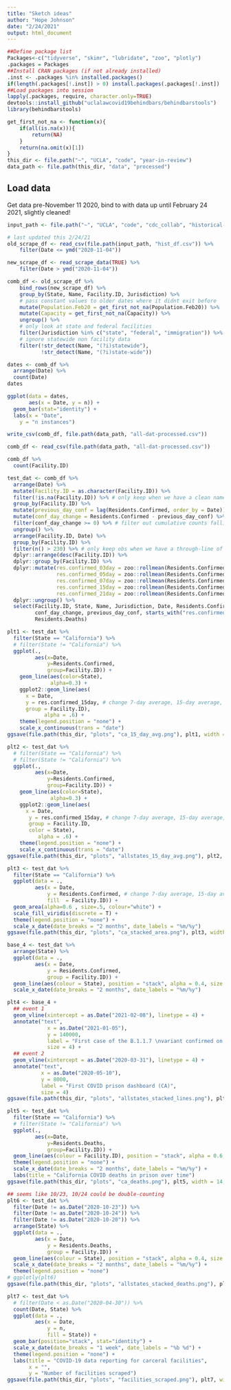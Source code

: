 ```yaml
---
title: "Sketch ideas"
author: "Hope Johnson"
date: "2/24/2021"
output: html_document
---
```


```r
##Define package list
Packages<-c("tidyverse", "skimr", "lubridate", "zoo", "plotly")
.packages = Packages
##Install CRAN packages (if not already installed)
.inst <- .packages %in% installed.packages()
if(length(.packages[!.inst]) > 0) install.packages(.packages[!.inst])
##Load packages into session 
lapply(.packages, require, character.only=TRUE)
devtools::install_github("uclalawcovid19behindbars/behindbarstools")
library(behindbarstools)

get_first_not_na <- function(x){
    if(all(is.na(x))){
        return(NA)
    }
    return(na.omit(x)[1])
}
this_dir <- file.path("~", "UCLA", "code", "year-in-review")
data_path <- file.path(this_dir, "data", "processed")
```

## Load data

Get data pre-November 11 2020, bind to with data up until February 24 2021, slightly cleaned! 

```r
input_path <- file.path("~", "UCLA", "code", "cdc_collab", "historical-aggregate-counts")

# last updated this 2/24/21
old_scrape_df <- read_csv(file.path(input_path, "hist_df.csv")) %>%
    filter(Date <= ymd("2020-11-04"))

new_scrape_df <- read_scrape_data(TRUE) %>%
    filter(Date > ymd("2020-11-04"))

comb_df <- old_scrape_df %>%
    bind_rows(new_scrape_df) %>%
    group_by(State, Name, Facility.ID, Jurisdiction) %>%
    # pass constant values to older dates where it didnt exit before
    mutate(Population.Feb20 = get_first_not_na(Population.Feb20)) %>%
    mutate(Capacity = get_first_not_na(Capacity)) %>%
    ungroup() %>%
    # only look at state and federal facilities
    filter(Jurisdiction %in% c("state", "federal", "immigration")) %>%
    # ignore statewide non facility data
    filter(!str_detect(Name, "(?i)statewide"),
           !str_detect(Name, "(?i)state-wide"))

dates <- comb_df %>%
  arrange(Date) %>%
  count(Date)
dates

ggplot(data = dates, 
       aes(x = Date, y = n)) +
  geom_bar(stat="identity") +
  labs(x = "Date",
    y = "n instances")

write_csv(comb_df, file.path(data_path, "all-dat-processed.csv"))
```

```r
comb_df <- read_csv(file.path(data_path, "all-dat-processed.csv"))

comb_df %>%
  count(Facility.ID)
```

```r
test_dat <- comb_df %>%
  arrange(Date) %>% 
  mutate(Facility.ID = as.character(Facility.ID)) %>%
  filter(!is.na(Facility.ID)) %>% # only keep when we have a clean name
  group_by(Facility.ID) %>%
  mutate(previous_day_conf = lag(Residents.Confirmed, order_by = Date)) %>%
  mutate(conf_day_change = Residents.Confirmed - previous_day_conf) %>%
  filter(conf_day_change >= 0) %>% # filter out cumulative counts falling
  ungroup() %>%
  arrange(Facility.ID, Date) %>%
  group_by(Facility.ID) %>%
  filter(n() > 230) %>% # only keep obs when we have a through-line of historical data
  dplyr::arrange(desc(Facility.ID)) %>% 
  dplyr::group_by(Facility.ID) %>% 
  dplyr::mutate(res.confirmed_03day = zoo::rollmean(Residents.Confirmed, k = 3, fill = "extend"),
                res.confirmed_05day = zoo::rollmean(Residents.Confirmed, k = 5, fill = "extend"),
                res.confirmed_07day = zoo::rollmean(Residents.Confirmed, k = 7, fill = "extend"),
                res.confirmed_15day = zoo::rollmean(Residents.Confirmed, k = 15, fill = "extend"),
                res.confirmed_21day = zoo::rollmean(Residents.Confirmed, k = 21, fill = "extend")) %>% 
  dplyr::ungroup() %>%
  select(Facility.ID, State, Name, Jurisdiction, Date, Residents.Confirmed, 
         conf_day_change, previous_day_conf, starts_with("res.confirmed"),
         Residents.Deaths)

plt1 <- test_dat %>% 
  filter(State == "California") %>%
  # filter(State != "California") %>%
  ggplot(., 
         aes(x=Date, 
             y=Residents.Confirmed, 
             group=Facility.ID)) + 
    geom_line(aes(color=State), 
              alpha=0.3) + 
    ggplot2::geom_line(aes(
      x = Date, 
      y = res.confirmed_15day, # change 7-day average, 15-day average, etc here
      group = Facility.ID),
            alpha = .6) +
    theme(legend.position = "none") + 
    scale_x_continuous(trans = "date") 
ggsave(file.path(this_dir, "plots", "ca_15_day_avg.png"), plt1, width = 14, height = 10)

plt2 <- test_dat %>% 
  # filter(State == "California") %>%
  # filter(State != "California") %>%
  ggplot(., 
         aes(x=Date, 
             y=Residents.Confirmed, 
             group=Facility.ID)) + 
    geom_line(aes(color=State), 
              alpha=0.3) + 
    ggplot2::geom_line(aes(
      x = Date, 
       y = res.confirmed_15day, # change 7-day average, 15-day average, etc here
       group = Facility.ID,
       color = State),
          alpha = .6) +
    theme(legend.position = "none") + 
    scale_x_continuous(trans = "date") 
ggsave(file.path(this_dir, "plots", "allstates_15_day_avg.png"), plt2, width = 14, height = 10)

plt3 <- test_dat %>% 
  filter(State == "California") %>%
  ggplot(data = ., 
         aes(x = Date, 
             y = Residents.Confirmed, # change 7-day average, 15-day average, etc here
             fill  = Facility.ID)) +
  geom_area(alpha=0.6 , size=.5, colour="white") +
  scale_fill_viridis(discrete = T) +
  theme(legend.position = "none") +
  scale_x_date(date_breaks = "2 months", date_labels = "%m/%y")
ggsave(file.path(this_dir, "plots", "ca_stacked_area.png"), plt3, width = 14, height = 10)

base_4 <- test_dat %>% 
  arrange(State) %>%
  ggplot(data = ., 
         aes(x = Date, 
             y = Residents.Confirmed, 
             group = Facility.ID)) +
  geom_line(aes(colour = State), position = "stack", alpha = 0.4, size = 0.5) + 
  scale_x_date(date_breaks = "2 months", date_labels = "%m/%y") 

plt4 <- base_4 + 
  ## event 1
  geom_vline(xintercept = as.Date("2021-02-08"), linetype = 4) + 
  annotate("text", 
             x = as.Date("2021-01-05"), 
             y = 140000, 
             label = "First case of the B.1.1.7 \nvariant confirmed on Feb 8", 
             size = 4) + 
  ## event 2
  geom_vline(xintercept = as.Date("2020-03-31"), linetype = 4) + 
  annotate("text", 
           x = as.Date("2020-05-10"), 
           y = 8000, 
           label = "First COVID prison dashboard (CA)", 
           size = 4)
ggsave(file.path(this_dir, "plots", "allstates_stacked_lines.png"), plt4, width = 14, height = 10)

plt5 <- test_dat %>% 
  filter(State == "California") %>%
  # filter(State != "California") %>%
  ggplot(., 
         aes(x=Date, 
             y=Residents.Deaths, 
             group=Facility.ID)) + 
  geom_line(aes(colour = Facility.ID), position = "stack", alpha = 0.6, size = 0.5) + 
  theme(legend.position = "none") + 
  scale_x_date(date_breaks = "2 months", date_labels = "%m/%y") + 
  labs(title = "California COVID deaths in prison over time")
ggsave(file.path(this_dir, "plots", "ca_deaths.png"), plt5, width = 14, height = 10)

## seems like 10/23, 10/24 could be double-counting
plt6 <- test_dat %>% 
  filter(Date != as.Date("2020-10-23")) %>%
  filter(Date != as.Date("2020-10-24")) %>%
  filter(Date != as.Date("2020-10-20")) %>%
  arrange(State) %>%
  ggplot(data = ., 
         aes(x = Date, 
             y = Residents.Deaths, 
             group = Facility.ID)) +
  geom_line(aes(colour = State), position = "stack", alpha = 0.4, size = 0.5) + 
  scale_x_date(date_breaks = "2 months", date_labels = "%m/%y") + 
  theme(legend.position = "none")
# ggplotly(plt6)
ggsave(file.path(this_dir, "plots", "allstates_stacked_deaths.png"), plt6, width = 14, height = 10)

plt7 <- test_dat %>%
  # filter(Date < as.Date("2020-04-30")) %>%
  count(Date, State) %>%
  ggplot(data = ., 
         aes(x = Date, 
             y = n, 
             fill = State)) +
  geom_bar(position="stack", stat="identity") + 
  scale_x_date(date_breaks = "1 week", date_labels = "%b %d") + 
  theme(legend.position = "none") + 
  labs(title = "COVID-19 data reporting for carceral facilities",
       x = "",
       y = "Number of facilities scraped")
ggsave(file.path(this_dir, "plots", "facilities_scraped.png"), plt7, width = 14, height = 10)
```